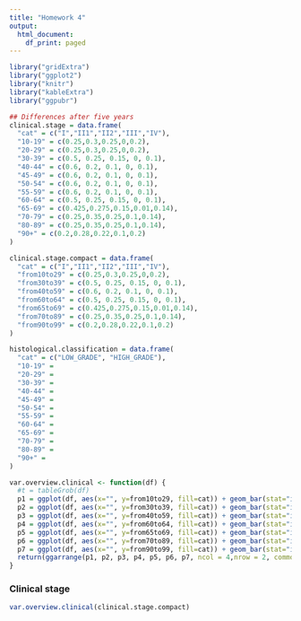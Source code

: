 ```yaml
---
title: "Homework 4"
output:
  html_document:
    df_print: paged
---
```


```r
library("gridExtra")
library("ggplot2")
library("knitr")
library("kableExtra")
library("ggpubr")
```

```r
## Differences after five years
clinical.stage = data.frame( 
  "cat" = c("I","II1","II2","III","IV"),
  "10-19" = c(0.25,0.3,0.25,0,0.2),
  "20-29" = c(0.25,0.3,0.25,0,0.2),
  "30-39" = c(0.5, 0.25, 0.15, 0, 0.1),
  "40-44" = c(0.6, 0.2, 0.1, 0, 0.1),
  "45-49" = c(0.6, 0.2, 0.1, 0, 0.1),
  "50-54" = c(0.6, 0.2, 0.1, 0, 0.1),
  "55-59" = c(0.6, 0.2, 0.1, 0, 0.1),
  "60-64" = c(0.5, 0.25, 0.15, 0, 0.1),
  "65-69" = c(0.425,0.275,0.15,0.01,0.14),
  "70-79" = c(0.25,0.35,0.25,0.1,0.14),
  "80-89" = c(0.25,0.35,0.25,0.1,0.14),
  "90+" = c(0.2,0.28,0.22,0.1,0.2)
)

clinical.stage.compact = data.frame( 
  "cat" = c("I","II1","II2","III","IV"),
  "from10to29" = c(0.25,0.3,0.25,0,0.2),
  "from30to39" = c(0.5, 0.25, 0.15, 0, 0.1),
  "from40to59" = c(0.6, 0.2, 0.1, 0, 0.1),
  "from60to64" = c(0.5, 0.25, 0.15, 0, 0.1),
  "from65to69" = c(0.425,0.275,0.15,0.01,0.14),
  "from70to89" = c(0.25,0.35,0.25,0.1,0.14),
  "from90to99" = c(0.2,0.28,0.22,0.1,0.2)
)
```

```r
histological.classification = data.frame( 
  "cat" = c("LOW_GRADE", "HIGH_GRADE"),
  "10-19" =
  "20-29" =
  "30-39" =
  "40-44" =
  "45-49" =
  "50-54" =
  "55-59" =
  "60-64" =
  "65-69" =
  "70-79" =
  "80-89" =
  "90+" =
)
```

```r
var.overview.clinical <- function(df) {
  #t = tableGrob(df)
  p1 = ggplot(df, aes(x="", y=from10to29, fill=cat)) + geom_bar(stat="identity", width=1) + guides(fill=FALSE) + ylab("10 - 29")+ geom_text(aes(label=from10to29), position = position_stack(vjust = 0.5))
  p2 = ggplot(df, aes(x="", y=from30to39, fill=cat)) + geom_bar(stat="identity", width=1) + guides(fill=FALSE) + ylab("30 - 39")+ geom_text(aes(label=from30to39), position = position_stack(vjust = 0.5))
  p3 = ggplot(df, aes(x="", y=from40to59, fill=cat)) + geom_bar(stat="identity", width=1) + guides(fill=FALSE) + ylab("40 - 59")+ geom_text(aes(label=from40to59), position = position_stack(vjust = 0.5))
  p4 = ggplot(df, aes(x="", y=from60to64, fill=cat)) + geom_bar(stat="identity", width=1) + guides(fill=FALSE) + ylab("60 - 64")+ geom_text(aes(label=from60to64), position = position_stack(vjust = 0.5))
  p5 = ggplot(df, aes(x="", y=from65to69, fill=cat)) + geom_bar(stat="identity", width=1) + guides(fill=FALSE) + ylab("65 - 69")+ geom_text(aes(label=from65to69), position = position_stack(vjust = 0.5))
  p6 = ggplot(df, aes(x="", y=from70to89, fill=cat)) + geom_bar(stat="identity", width=1) + guides(fill=FALSE) + ylab("70 - 89")+ geom_text(aes(label=from70to89), position = position_stack(vjust = 0.5))
  p7 = ggplot(df, aes(x="", y=from90to99, fill=cat)) + geom_bar(stat="identity", width=1) + ylab(" 90 + ")+ geom_text(aes(label=from90to99), position = position_stack(vjust = 0.5))
  return(ggarrange(p1, p2, p3, p4, p5, p6, p7, ncol = 4,nrow = 2, common.legend = TRUE, legend = c("right")))
}
```

### Clinical stage


```r
var.overview.clinical(clinical.stage.compact)
```
